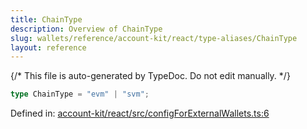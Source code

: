 ```yaml
---
title: ChainType
description: Overview of ChainType
slug: wallets/reference/account-kit/react/type-aliases/ChainType
layout: reference
---
```


{/* This file is auto-generated by TypeDoc. Do not edit manually. */}

```ts
type ChainType = "evm" | "svm";
```

Defined in: [account-kit/react/src/configForExternalWallets.ts:6](https://github.com/alchemyplatform/aa-sdk/blob/153785ddc87beb160382c2bae7dbafa4a66ade9a/account-kit/react/src/configForExternalWallets.ts#L6)

